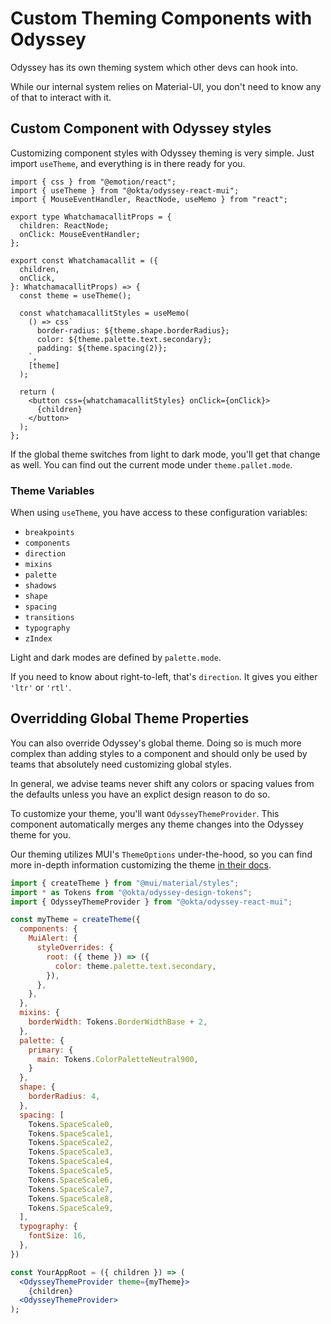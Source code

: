 
<Meta title="Guidelines/Custom Theming" />

# Custom Theming Components with Odyssey

Odyssey has its own theming system which other devs can hook into.

While our internal system relies on Material-UI, you don't need to know any of that to interact with it.

## Custom Component with Odyssey styles

Customizing component styles with Odyssey theming is very simple. Just import `useTheme`, and everything is in there ready for you.

```tsx
import { css } from "@emotion/react";
import { useTheme } from "@okta/odyssey-react-mui";
import { MouseEventHandler, ReactNode, useMemo } from "react";

export type WhatchamacallitProps = {
  children: ReactNode;
  onClick: MouseEventHandler;
};

export const Whatchamacallit = ({
  children,
  onClick,
}: WhatchamacallitProps) => {
  const theme = useTheme();

  const whatchamacallitStyles = useMemo(
    () => css`
      border-radius: ${theme.shape.borderRadius};
      color: ${theme.palette.text.secondary};
      padding: ${theme.spacing(2)};
    `,
    [theme]
  );

  return (
    <button css={whatchamacallitStyles} onClick={onClick}>
      {children}
    </button>
  );
};
```

If the global theme switches from light to dark mode, you'll get that change as well. You can find out the current mode under `theme.pallet.mode`.

### Theme Variables

When using `useTheme`, you have access to these configuration variables:

- `breakpoints`
- `components`
- `direction`
- `mixins`
- `palette`
- `shadows`
- `shape`
- `spacing`
- `transitions`
- `typography`
- `zIndex`

Light and dark modes are defined by `palette.mode`.

If you need to know about right-to-left, that's `direction`. It gives you either `'ltr'` or `'rtl'`.

## Overridding Global Theme Properties

You can also override Odyssey's global theme. Doing so is much more complex than adding styles to a component and should only be used by teams that absolutely need customizing global styles.

In general, we advise teams never shift any colors or spacing values from the defaults unless you have an explict design reason to do so.

To customize your theme, you'll want `OdysseyThemeProvider`. This component automatically merges any theme changes into the Odyssey theme for you.

Our theming utilizes MUI's `ThemeOptions` under-the-hood, so you can find more in-depth information customizing the theme [in their docs](https://mui.com/material-ui/customization/theming/).

```jsx
import { createTheme } from "@mui/material/styles";
import * as Tokens from "@okta/odyssey-design-tokens";
import { OdysseyThemeProvider } from "@okta/odyssey-react-mui";

const myTheme = createTheme({
  components: {
    MuiAlert: {
      styleOverrides: {
        root: ({ theme }) => ({
          color: theme.palette.text.secondary,
        }),
      },
    },
  },
  mixins: {
    borderWidth: Tokens.BorderWidthBase + 2,
  },
  palette: {
    primary: {
      main: Tokens.ColorPaletteNeutral900,
    }
  },
  shape: {
    borderRadius: 4,
  },
  spacing: [
    Tokens.SpaceScale0,
    Tokens.SpaceScale1,
    Tokens.SpaceScale2,
    Tokens.SpaceScale3,
    Tokens.SpaceScale4,
    Tokens.SpaceScale5,
    Tokens.SpaceScale6,
    Tokens.SpaceScale7,
    Tokens.SpaceScale8,
    Tokens.SpaceScale9,
  ],
  typography: {
    fontSize: 16,
  },
})

const YourAppRoot = ({ children }) => (
  <OdysseyThemeProvider theme={myTheme}>
    {children}
  <OdysseyThemeProvider>
);
```
